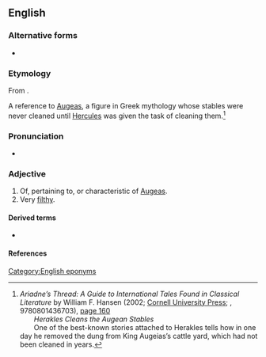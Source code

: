 ==English==

===Alternative forms===
* {{l|en|Augæan}}

===Etymology===
From {{etyl|la|en}} {{m|la|Augeas}} {{suffix||an|lang=en}}.

A reference to [[w:Augeas|Augeas]], a figure in Greek mythology whose stables were never cleaned until [[w:Hercules|Hercules]] was given the task of cleaning them.<ref name="AT">
''Ariadne’s Thread: A Guide to International Tales Found in Classical Literature'' by William F. Hansen (2002; [http://www.cornellpress.cornell.edu/cup_detail.taf?ti_id=3674 Cornell University Press]; {{ISBN|9780801475726}}, 9780801436703), [http://books.google.co.uk/books?id=ezDlXl7gP9oC&pg=PA160&dq=%22Augean+stables%22&ei=ZAtOSoPJIY6-yQTn9ezvAg page 160]<br>  ''Herakles Cleans the Augean Stables''<br>  One of the best-known stories attached to Herakles tells how in one day he removed the dung from King Augeias’s cattle yard, which had not been cleaned in years.</ref>

===Pronunciation===
* {{IPA|/ɔːˈdʒiːən/|lang=en}}

===Adjective===
{{en-adj}}

# Of, pertaining to, or characteristic of [[Augeas]].
# Very [[filthy]].

====Derived terms====
* {{l|en|Augean stables}}

====References====
<references/>

[[Category:English eponyms]]
